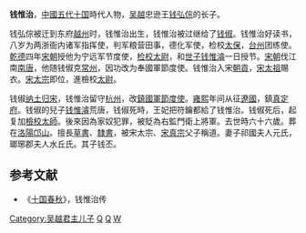 '''钱惟治'''{{BD|949年||1014年||catIdx=Q}}，[[中國|中國]][[五代十国|五代十国]]時代人物，[[吴越国|吴越]]忠逊王[[钱弘倧|钱弘倧]]的长子。

钱弘倧被迁到东府[[越州|越州]]时，钱惟治出生，钱惟治被过继给了[[钱俶|钱俶]]。钱惟治好读书，八岁为两浙衙内诸军指挥使，判军粮营田事，德化军使，检校[[太保|太保]]，[[台州|台州]]团练使。[[乾德_(北宋)|乾德]]四年[[宋朝|宋朝]]授他为宁远军节度使，[[检校|检校]][[太尉|太尉]]，和[[世子|世子]][[钱惟濬|钱惟濬]]一日授节。[[宋朝|宋朝]]伐江南[[南唐|南唐]]，他随钱俶克[[常州_(江苏)|常州]]，因功改为奉國軍節度使。钱惟治入宋[[朝貢|朝貢]]，[[宋太祖|宋太祖]]賜衣。[[宋太宗|宋太宗]]即位，進檢校[[太尉|太尉]]。

钱俶[[纳土归宋|纳土归宋]]，钱惟治留守[[杭州|杭州]]，改[[鎮國軍節度使|鎮國軍節度使]]。[[雍熙|雍熙]]年间从征[[遼國|遼國]]，鎮[[真定府|真定府]]。钱俶的兒子[[钱惟濬|钱惟濬]]荒唐，钱俶死時，王妃把符鑰都給了钱惟治。钱俶死后，起复加[[檢校|檢校]][[太師|太師]]。後來因為家奴犯罪，被貶為右監門衛上將軍。去世時六十六歲。葬在[[洛陽|洛陽]][[邙山|邙山]]。擅長[[草書|草書]]、[[隸書|隸書]]，被宋太宗、[[宋真宗|宋真宗]]父子稱道。妻子祁國夫人元氏，瑯琊郡夫人水丘氏。其子钱丕。

==参考文献==
*《[[十国春秋|十国春秋]]》，钱惟治传

[[Category:吴越君主儿子|Category:吴越君主儿子]]
[[Category:北宋官员|Q]]
[[Category:宋朝書法家|Q]]
[[Category:钱姓|W]]